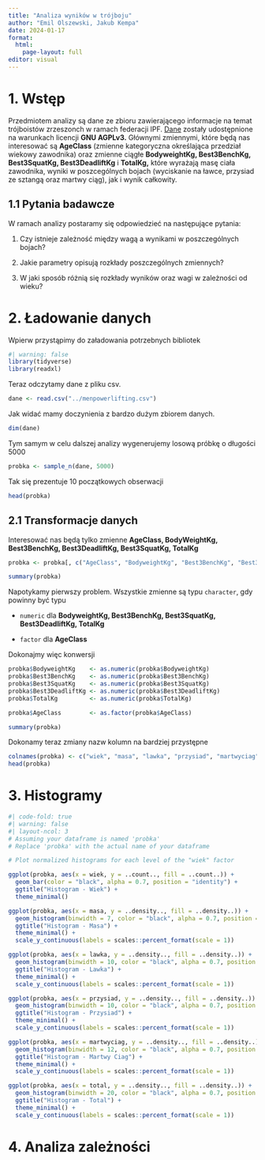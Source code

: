 ```yaml
---
title: "Analiza wyników w trójboju"
author: "Emil Olszewski, Jakub Kempa"
date: 2024-01-17
format: 
  html:
    page-layout: full
editor: visual
---
```


# 1. Wstęp

Przedmiotem analizy są dane ze zbioru zawierającego informacje na temat trójboistów zrzeszonch w ramach federacji IPF. [Dane](https://gitlab.com/openpowerlifting/opl-data) zostały udostępnione na warunkach licencji **GNU AGPLv3.** Głównymi zmiennymi, które będą nas interesować są **AgeClass** (zmienne kategoryczna określająca przedział wiekowy zawodnika) oraz zmienne ciągłe **BodyweightKg, Best3BenchKg, Best3SquatKg, Best3DeadliftKg** i **TotalKg,** które wyrażają masę ciała zawodnika, wyniki w poszcególnych bojach (wyciskanie na ławce, przysiad ze sztangą oraz martwy ciąg), jak i wynik całkowity.

## 1.1 Pytania badawcze

W ramach analizy postaramy się odpowiedzieć na następujące pytania:

1.  Czy istnieje zależność między wagą a wynikami w poszczególnych bojach?

2.  Jakie parametry opisują rozkłady poszczególnych zmiennych?

3.  W jaki sposób różnią się rozkłady wyników oraz wagi w zależności od wieku?

# 2. Ładowanie danych

Wpierw przystąpimy do załadowania potrzebnych bibliotek

```r
#| warning: false
library(tidyverse)
library(readxl)
```

Teraz odczytamy dane z pliku csv.

```r
dane <- read.csv("../menpowerlifting.csv")
```

Jak widać mamy doczynienia z bardzo dużym zbiorem danych.

```r
dim(dane)
```

Tym samym w celu dalszej analizy wygenerujemy losową próbkę o długości 5000

```r
probka <- sample_n(dane, 5000)
```

Tak się prezentuje 10 początkowych obserwacji

```r
head(probka)
```

## 2.1 Transformacje danych

Interesować nas będą tylko zmienne **AgeClass, BodyWeightKg, Best3BenchKg, Best3DeadliftKg, Best3SquatKg, TotalKg**

```r

probka <- probka[, c("AgeClass", "BodyweightKg", "Best3BenchKg", "Best3SquatKg", "Best3DeadliftKg", "TotalKg")]

summary(probka)
```

Napotykamy pierwszy problem. Wszystkie zmienne są typu `character`, gdy powinny być typu

-   `numeric` dla **BodyweightKg, Best3BenchKg, Best3SquatKg, Best3DeadliftKg, TotalKg**

-   `factor` dla **AgeClass**

Dokonajmy więc konwersji

```r
probka$BodyweightKg    <- as.numeric(probka$BodyweightKg)
probka$Best3BenchKg    <- as.numeric(probka$Best3BenchKg)
probka$Best3SquatKg    <- as.numeric(probka$Best3SquatKg)
probka$Best3DeadliftKg <- as.numeric(probka$Best3DeadliftKg)
probka$TotalKg         <- as.numeric(probka$TotalKg)

probka$AgeClass        <- as.factor(probka$AgeClass)
```

```r
summary(probka)
```

Dokonamy teraz zmiany nazw kolumn na bardziej przystępne

```r
colnames(probka) <- c("wiek", "masa", "lawka", "przysiad", "martwyciag", "total")
head(probka)
```

# 3. Histogramy

```r
#| code-fold: true
#| warning: false
#| layout-ncol: 3
# Assuming your dataframe is named 'probka'
# Replace 'probka' with the actual name of your dataframe

# Plot normalized histograms for each level of the "wiek" factor

ggplot(probka, aes(x = wiek, y = ..count.., fill = ..count..)) +
  geom_bar(color = "black", alpha = 0.7, position = "identity") +
  ggtitle("Histogram - Wiek") + 
  theme_minimal()

ggplot(probka, aes(x = masa, y = ..density.., fill = ..density..)) +
  geom_histogram(binwidth = 7, color = "black", alpha = 0.7, position = "identity") +
  ggtitle("Histogram - Masa") +
  theme_minimal() +
  scale_y_continuous(labels = scales::percent_format(scale = 1))

ggplot(probka, aes(x = lawka, y = ..density.., fill = ..density..)) +
  geom_histogram(binwidth = 10, color = "black", alpha = 0.7, position = "identity") +
  ggtitle("Histogram - Lawka") +
  theme_minimal() +
  scale_y_continuous(labels = scales::percent_format(scale = 1))

ggplot(probka, aes(x = przysiad, y = ..density.., fill = ..density..)) +
  geom_histogram(binwidth = 10, color = "black", alpha = 0.7, position = "identity") +
  ggtitle("Histogram - Przysiad") +
  theme_minimal() +
  scale_y_continuous(labels = scales::percent_format(scale = 1))

ggplot(probka, aes(x = martwyciag, y = ..density.., fill = ..density..)) +
  geom_histogram(binwidth = 12, color = "black", alpha = 0.7, position = "identity") +
  ggtitle("Histogram - Martwy Ciag") +
  theme_minimal() +
  scale_y_continuous(labels = scales::percent_format(scale = 1))

ggplot(probka, aes(x = total, y = ..density.., fill = ..density..)) +
  geom_histogram(binwidth = 20, color = "black", alpha = 0.7, position = "identity") +
  ggtitle("Histogram - Total") +
  theme_minimal() +
  scale_y_continuous(labels = scales::percent_format(scale = 1))

```

# 4. Analiza zależności
